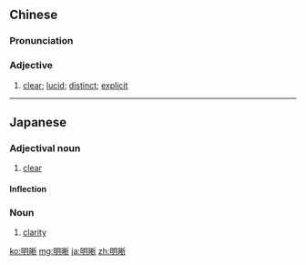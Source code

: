==Chinese==
{{zh-forms}}

===Pronunciation===
{{zh-pron
|m=míngxī
|c=ming4 sik1
|cat=a
}}

===Adjective===
{{zh-adj}}

# [[clear]]; [[lucid]]; [[distinct]]; [[explicit]]

----

==Japanese==
{{ja-kanjitab|めい|せき|yomi=on}}

===Adjectival noun===
{{ja-adj|めいせき|infl=na}}

# [[clear]]
#: {{ja-usex|彼には'''明晰'''な目標がないようだ。|かれ に は '''めいせき''' な もくひょう が ない よう だ。|He doesn't seem to have a clear purpose.}}
#: {{ja-usex|頭脳'''明晰'''な彼女にも理解できなかった。|ずのう '''めいせき''' な かのじょ に も りかい できなかった。|However brilliant she was, she could not understand that.}}

====Inflection====
{{ja-na|めいせき}}

===Noun===
{{ja-noun|めいせき}}

# [[clarity]]

[[ko:明晰]]
[[mg:明晰]]
[[ja:明晰]]
[[zh:明晰]]